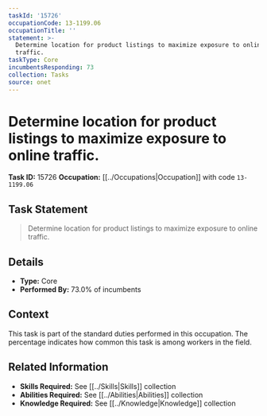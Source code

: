 ```yaml
---
taskId: '15726'
occupationCode: 13-1199.06
occupationTitle: ''
statement: >-
  Determine location for product listings to maximize exposure to online
  traffic.
taskType: Core
incumbentsResponding: 73
collection: Tasks
source: onet
---
```

# Determine location for product listings to maximize exposure to online traffic.

**Task ID:** 15726
**Occupation:** [[../Occupations|Occupation]] with code `13-1199.06`

## Task Statement

> Determine location for product listings to maximize exposure to online traffic.

## Details

- **Type:** Core
- **Performed By:** 73.0% of incumbents

## Context

This task is part of the standard duties performed in this occupation. The percentage indicates how common this task is among workers in the field.

## Related Information

- **Skills Required:** See [[../Skills|Skills]] collection
- **Abilities Required:** See [[../Abilities|Abilities]] collection
- **Knowledge Required:** See [[../Knowledge|Knowledge]] collection
